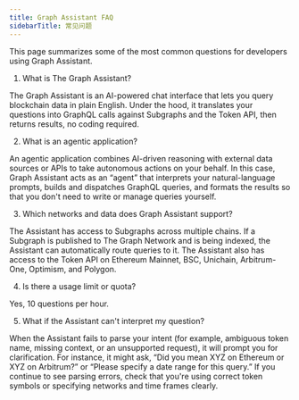```yaml
---
title: Graph Assistant FAQ
sidebarTitle: 常见问题
---
```


This page summarizes some of the most common questions for developers using Graph Assistant.

1. What is The Graph Assistant?

The Graph Assistant is an AI-powered chat interface that lets you query blockchain data in plain English. Under the hood, it translates your questions into GraphQL calls against Subgraphs and the Token API, then returns results, no coding required.

2. What is an agentic application?

An agentic application combines AI-driven reasoning with external data sources or APIs to take autonomous actions on your behalf. In this case, Graph Assistant acts as an “agent” that interprets your natural-language prompts, builds and dispatches GraphQL queries, and formats the results so that you don't need to write or manage queries yourself.

3. Which networks and data does Graph Assistant support?

The Assistant has access to Subgraphs across multiple chains. If a Subgraph is published to The Graph Network and is being indexed, the Assistant can automatically route queries to it. The Assistant also has access to the Token API on Ethereum Mainnet, BSC, Unichain, Arbitrum-One, Optimism, and Polygon.

4. Is there a usage limit or quota?

Yes, 10 questions per hour.

5. What if the Assistant can't interpret my question?

When the Assistant fails to parse your intent (for example, ambiguous token name, missing context, or an unsupported request), it will prompt you for clarification. For instance, it might ask, “Did you mean XYZ on Ethereum or XYZ on Arbitrum?” or “Please specify a date range for this query.” If you continue to see parsing errors, check that you're using correct token symbols or specifying networks and time frames clearly.
